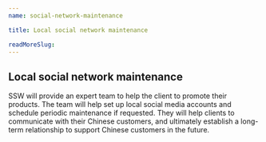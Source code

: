 ```yaml
---
name: social-network-maintenance

title: Local social network maintenance

readMoreSlug: 
---
```


## Local social network maintenance

SSW will provide an expert team to help the client to promote their products. The team will help set up local social media accounts and schedule periodic maintenance if requested. They will help clients to communicate with their Chinese customers, and ultimately establish a long-term relationship to support Chinese customers in the future.
